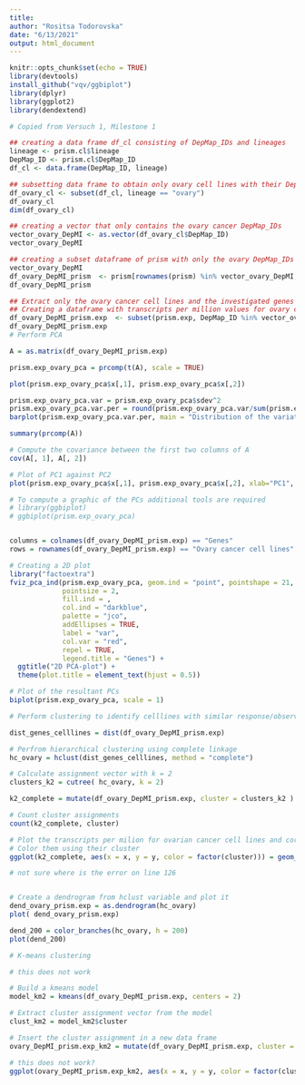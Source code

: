 ```yaml
---
title: 
author: "Rositsa Todorovska"
date: "6/13/2021"
output: html_document
---
```


  
```r
knitr::opts_chunk$set(echo = TRUE)
library(devtools)
install_github("vqv/ggbiplot")
library(dplyr)
library(ggplot2)
library(dendextend)

```



```r

# Copied from Versuch 1, Milestone 1

## creating a data frame df_cl consisting of DepMap_IDs and lineages
lineage <- prism.cl$lineage
DepMap_ID <- prism.cl$DepMap_ID 
df_cl <- data.frame(DepMap_ID, lineage)

## subsetting data frame to obtain only ovary cell lines with their DepMap_IDs
df_ovary_cl <- subset(df_cl, lineage == "ovary")
df_ovary_cl
dim(df_ovary_cl)

## creating a vector that only contains the ovary cancer DepMap_IDs 
vector_ovary_DepMI <- as.vector(df_ovary_cl$DepMap_ID)
vector_ovary_DepMI

## creating a subset dataframe of prism with only the ovary DepMap_IDs and their proliferation values   
vector_ovary_DepMI
df_ovary_DepMI_prism  <- prism[rownames(prism) %in% vector_ovary_DepMI,]
df_ovary_DepMI_prism

```

```r


## Extract only the ovary cancer cell lines and the investigated genes from prism.exp dataset
## Creating a dataframe with transcripts per million values for ovary cell lines
df_ovary_DepMI_prism.exp  <- subset(prism.exp, DepMap_ID %in% vector_ovary_DepMI)
df_ovary_DepMI_prism.exp
# Perform PCA

A = as.matrix(df_ovary_DepMI_prism.exp)

prism.exp_ovary_pca = prcomp(t(A), scale = TRUE)

plot(prism.exp_ovary_pca$x[,1], prism.exp_ovary_pca$x[,2])

prism.exp_ovary_pca.var = prism.exp_ovary_pca$sdev^2
prism.exp_ovary_pca.var.per = round(prism.exp_ovary_pca.var/sum(prism.exp_ovary_pca.var)*100,1)
barplot(prism.exp_ovary_pca.var.per, main = "Distribution of the variation of the data explained by PCs", xlab = "Principal component", ylab = "Percent variation")

```

```r

summary(prcomp(A))

# Compute the covariance between the first two columns of A
cov(A[, 1], A[, 2])

# Plot of PC1 against PC2
plot(prism.exp_ovary_pca$x[,1], prism.exp_ovary_pca$x[,2], xlab="PC1", ylab = "PC2", main = "PC1 / PC2 - plot")

# To compute a graphic of the PCs additional tools are required
# library(ggbiplot)
# ggbiplot(prism.exp_ovary_pca)


columns = colnames(df_ovary_DepMI_prism.exp) == "Genes"
rows = rownames(df_ovary_DepMI_prism.exp) == "Ovary cancer cell lines"

# Creating a 2D plot 
library("factoextra")
fviz_pca_ind(prism.exp_ovary_pca, geom.ind = "point", pointshape = 21, 
             pointsize = 2, 
             fill.ind = ,
             col.ind = "darkblue", 
             palette = "jco", 
             addEllipses = TRUE,
             label = "var",
             col.var = "red",
             repel = TRUE,
             legend.title = "Genes") +
  ggtitle("2D PCA-plot") +
  theme(plot.title = element_text(hjust = 0.5))

# Plot of the resultant PCs
biplot(prism.exp_ovary_pca, scale = 1)
```

```r

# Perform clustering to identify celllines with similar response/observations

dist_genes_celllines = dist(df_ovary_DepMI_prism.exp)

# Perfrom hierarchical clustering using complete linkage
hc_ovary = hclust(dist_genes_celllines, method = "complete")

# Calculate assignment vector with k = 2
clusters_k2 = cutree( hc_ovary, k = 2)

k2_complete = mutate(df_ovary_DepMI_prism.exp, cluster = clusters_k2 )

# Count cluster assignments
count(k2_complete, cluster)

# Plot the transcripts per milion for ovarian cancer cell lines and corresponding genes
# Color them using their cluster
ggplot(k2_complete, aes(x = x, y = y, color = factor(cluster))) = geom_point()

# not sure where is the error on line 126


# Create a dendrogram from hclust variable and plot it
dend_ovary_prism.exp = as.dendrogram(hc_ovary)
plot( dend_ovary_prism.exp)

dend_200 = color_branches(hc_ovary, h = 200)
plot(dend_200)

```

```r
# K-means clustering

# this does not work

# Build a kmeans model
model_km2 = kmeans(df_ovary_DepMI_prism.exp, centers = 2)

# Extract cluster assignment vector from the model
clust_km2 = model_km2$cluster

# Insert the cluster assignment in a new data frame 
ovary_DepMI_prism.exp_km2 = mutate(df_ovary_DepMI_prism.exp, cluster = clust_km2)

# this does not work?
ggplot(ovary_DepMI_prism.exp_km2, aes(x = x, y = y, color = factor(cluster))) + geom_point()

```